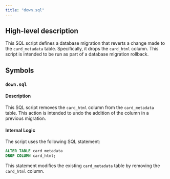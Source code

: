 ```yaml
---
title: "down.sql"
---
```


## High-level description
This SQL script defines a database migration that reverts a change made to the `card_metadata` table. Specifically, it drops the `card_html` column. This script is intended to be run as part of a database migration rollback.

## Symbols

### `down.sql`
#### Description
This SQL script removes the `card_html` column from the `card_metadata` table. This action is intended to undo the addition of the column in a previous migration.

#### Internal Logic
The script uses the following SQL statement:

```sql
ALTER TABLE card_metadata
DROP COLUMN card_html;
```

This statement modifies the existing `card_metadata` table by removing the `card_html` column. 
